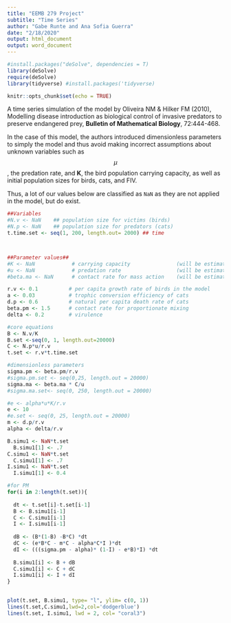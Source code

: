 ```yaml
---
title: "EEMB 279 Project"
subtitle: "Time Series"
author: "Gabe Runte and Ana Sofia Guerra"
date: "2/18/2020"
output: html_document
output: word_document
---
```

```r
#install.packages("deSolve", dependencies = T)
library(deSolve)
require(deSolve)
library(tidyverse) #install.packages('tidyverse)
```
 
```r
knitr::opts_chunk$set(echo = TRUE)
```

A time series simulation of the model by Oliveira NM & Hilker FM (2010), Modelling disease introduction as biological control of invasive predators to preserve endangered prey, **Bulletin of Mathematical Biology**, 72:444-468. 

In the case of this model, the authors introduced dimensionless parameters to simply the model and thus avoid making incorrect assumptions about unknown variables such as $$\mu$$, the predation rate, and **K**, the bird population carrying capacity, as well as initial population sizes for birds, cats, and FIV. 

Thus, a lot of our values below are classified as `NaN` as they are not applied in the model, but do exist. 
```r
##Variables
#N.v <- NaN    ## population size for victims (birds)
#N.p <- NaN    ## population size for predators (cats)
t.time.set <- seq(1, 200, length.out= 2000) ## time



##Parameter values##
#K <- NaN            # carrying capacity               (will be estimated from dimensionless parameters)
#u <- NaN            # predation rate                  (will be estimated from dimensionless parameters)
#beta.ma <- NaN      # contact rate for mass action    (will be estimated from dimensionless parameters)    

r.v <- 0.1          # per capita growth rate of birds in the model
a <- 0.03           # trophic conversion efficiency of cats
d.p <- 0.6          # natural per capita death rate of cats
beta.pm <- 1.5      # contact rate for proportionate mixing
delta <- 0.2        # virulence

#core equations
B <- N.v/K
B.set <-seq(0, 1, length.out=20000)
C <- N.p*u/r.v
t.set <- r.v*t.time.set

#dimensionless parameters
sigma.pm <- beta.pm/r.v
#sigma.pm.set <- seq(0,25, length.out = 20000)
sigma.ma <- beta.ma * C/u 
#sigma.ma.set<- seq(0, 250, length.out = 20000)

#e <- alpha*u*K/r.v
e <- 10
#e.set <- seq(0, 25, length.out = 20000)
m <- d.p/r.v
alpha <- delta/r.v

```



```r
B.simu1 <- NaN*t.set 
  B.simu1[1] <- .7
C.simu1 <- NaN*t.set
  C.simu1[1] <- .7
I.simu1 <- NaN*t.set
  I.simu1[1] <- 0.4

#for PM
for(i in 2:length(t.set)){
  
  dt <- t.set[i]-t.set[i-1]
  B <- B.simu1[i-1]
  C <- C.simu1[i-1]
  I <- I.simu1[i-1]
  
  dB <- (B*(1-B) -B*C) *dt
  dC <- (e*B*C - m*C - alpha*C*I )*dt
  dI <- (((sigma.pm - alpha)* (1-I) - e*B)*I) *dt
  
  B.simu1[i] <- B + dB
  C.simu1[i] <- C + dC
  I.simu1[i] <- I + dI
}

  
plot(t.set, B.simu1, type= "l", ylim= c(0, 1))  
lines(t.set,C.simu1,lwd=2,col='dodgerblue')
lines(t.set, I.simu1, lwd = 2, col= "coral3")

```

